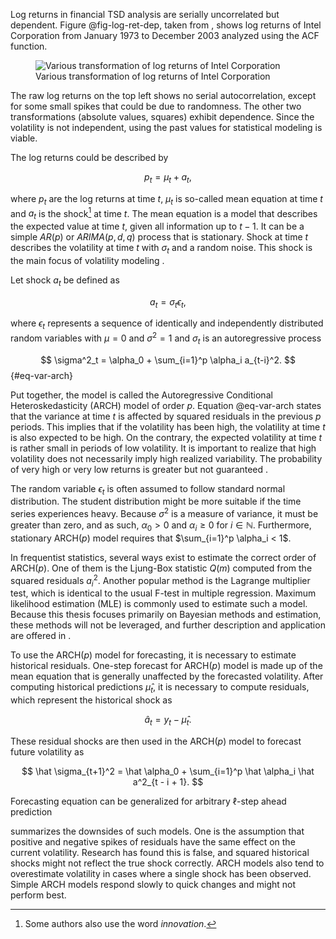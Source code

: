 Log returns in financial TSD analysis are serially uncorrelated but dependent. Figure @fig-log-ret-dep, taken from
\parencite[Fig. 3.1]{Tsay2005_AnalysisFinancialTime}, shows log returns of Intel Corporation from January 1973 to
December 2003 analyzed using the ACF function.

![Various transformation of log returns of Intel Corporation \parencite{Tsay2005_AnalysisFinancialTime}](./img/log-ret-dep.png){#fig-log-ret-dep}

The raw log returns on the top left shows no serial autocorrelation, except for some small spikes that could be due to
randomness. The other two transformations (absolute values, squares) exhibit dependence. Since the volatility is not
independent, using the past values for statistical modeling is viable.

The log returns could be described by

$$
p_t = \mu_t + a_t,
$$

where $p_t$ are the log returns at time $t$, $\mu_t$ is so-called mean equation at time $t$ and $a_t$ is the
shock[^shock] at time $t$. The mean equation is a model that describes the expected value at time $t$, given all
information up to $t-1$. It can be a simple $AR(p)$ or $ARIMA(p, d, q)$ process that is stationary. Shock at time $t$
describes the volatility at time $t$ with $\sigma_t$ and a random noise. This shock is the main focus of volatility
modeling \parencite[Fig. 3.2]{Tsay2005_AnalysisFinancialTime}.

[^shock]: Some authors also use the word *innovation*.

Let shock $a_t$ be defined as

$$
a_t = \sigma_t \epsilon_t,
$$

where $\epsilon_t$ represents a sequence of identically and independently distributed random variables with $\mu = 0$
and $\sigma^2 = 1$ and $\sigma_t$ is an autoregressive process

$$
\sigma^2_t = \alpha_0 + \sum_{i=1}^p \alpha_i a_{t-i}^2.
$$ {#eq-var-arch}

Put together, the model is called the Autoregressive Conditional Heteroskedasticity (ARCH) model of order $p$. Equation
@eq-var-arch states that the variance at time $t$ is affected by squared residuals in the previous $p$ periods. This
implies that if the volatility has been high, the volatility at time $t$ is also expected to be high. On the contrary,
the expected volatility at time $t$ is rather small in periods of low volatility. It is important to realize that high
volatility does not necessarily imply high realized variability. The probability of very high or very low returns is
greater but not guaranteed \parencite[Chap. 3.4]{Tsay2005_AnalysisFinancialTime}.

The random variable $\epsilon_t$ is often assumed to follow standard normal distribution. The student distribution
might be more suitable if the time series experiences heavy. Because $\sigma^2$ is a measure of variance, it must be
greater than zero, and as such, $\alpha_0 > 0$ and $\alpha_i \geq 0$ for $i \in \mathbb{N}$. Furthermore, stationary
ARCH$(p)$ model requires that $\sum_{i=1}^p \alpha_i < 1$.

In frequentist statistics, several ways exist to estimate the correct order of ARCH$(p)$. One of them is the Ljung-Box
statistic $Q(m)$ computed from the squared residuals $a_i^2$. Another popular method is the Lagrange multiplier test,
which is identical to the usual F-test in multiple regression. Maximum likelihood estimation (MLE) is commonly used to
estimate such a model. Because this thesis focuses primarily on Bayesian methods and estimation, these methods will not
be leveraged, and further description and application are offered in
\parencite[Chap. 3]{Tsay2005_AnalysisFinancialTime}.

To use the ARCH$(p)$ model for forecasting, it is necessary to estimate historical residuals. One-step forecast for
ARCH$(p)$ model is made up of the mean equation that is generally unaffected by the forecasted volatility. After
computing historical predictions $\hat\mu_t$, it is necessary to compute residuals, which represent the historical
shock as

$$
\hat a_t = y_t - \hat \mu_t.
$$

These residual shocks are then used in the ARCH$(p)$ model to forecast future volatility as

$$
\hat \sigma_{t+1}^2 = \hat \alpha_0 + \sum_{i=1}^p \hat \alpha_i \hat a^2_{t - i + 1}.
$$

Forecasting equation can be generalized for arbitrary $\ell$-step ahead prediction \parencite[Chap. 3.4.3]
{Tsay2005_AnalysisFinancialTime}

\parencite[Chap. 3.4.2]{Tsay2005_AnalysisFinancialTime} summarizes the downsides of such models. One is the assumption
that positive and negative spikes of residuals have the same effect on the current volatility. Research has found this
is false, and squared historical shocks might not reflect the true shock correctly. ARCH models also tend to
overestimate volatility in cases where a single shock has been observed. Simple ARCH models respond slowly to quick
changes and might not perform best.